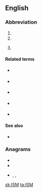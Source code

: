 {{also|ism|-ism|-ism-|ism.}}
==English==
{{wikipedia}}

===Abbreviation===
{{rfc-header|Abbreviation}}
{{en-abbr}}

# {{abbreviation of|w:Imperial Service Order|Imperial Service Medal|lang=en}}
# {{abbreviation of|w:Institute for Supply Management|Institute for Supply Management|lang=en}}
# {{lb|en|astronomy}} {{abbreviation of|interstellar medium|lang=en}}

====Related terms====
{{sense|interstellar medium}} 
* {{l|en|IPM}} {{qualifier|[[interplanetary medium]]}}
* {{l|en|IGM}} {{qualifier|[[intergalactic medium]]}}
* {{l|en|ICM}} {{qualifier|[[intracluster medium]]}}
* {{l|en|EGM}} {{qualifier|[[extragalactic medium]]}}
* {{l|en|ECM}} {{qualifier|[[extra-cluster medium]]}}

====See also====
* {{sense|interstellar medium}} {{pedia|lang=en|interstellar medium}}

===Anagrams===
* {{l|en|IMS}}
* {{l|en|MIS}}
* {{l|en|sim}}, {{l|en|Sim}}, {{l|en|SIM}}

[[sk:ISM]]
[[ta:ISM]]